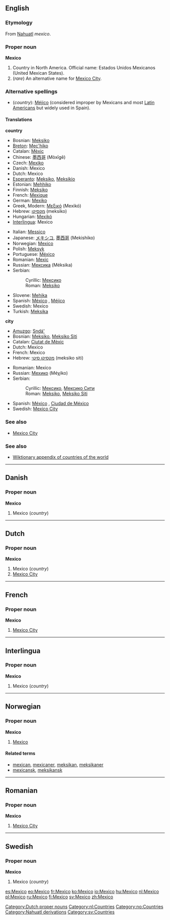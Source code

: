 ==English==
{{wikipedia}}
===Etymology===
From [[Nahuatl]] ''mexico''.
===Proper noun===
'''Mexico'''
# Country in North America. Official name: Estados Unidos Mexicanos (United Mexican States).
# (''rare'') An alternative name for [[Mexico City]].

===Alternative spellings===
*(''country''): [[Méjico]] (considered improper by Mexicans and most [[Latin American]]s but widely used in Spain).

====Translations====
'''country'''
{{top}}
*Bosnian: [[Meksiko#Bosnian|Meksiko]] {{m}}
*[[Breton]]: [[Mec'hiko]]
*Catalan: [[Mèxic]] {{m}}
*Chinese: [[墨西哥]] (Mòxīgē)
*Czech: [[Mexiko]]
*Danish: Mexico
*Dutch: Mexico
*[[Esperanto]]: [[Meksiko]], [[Meksikio]]
*Estonian: [[Mehhiko]]
*Finnish: [[Meksiko]]
*French: [[Mexique]] {{m}}
*German: [[Mexiko]] {{n}}
*Greek, Modern: [[Μεξικό]] (Mexikó) {{n}}
*Hebrew: [[מקסיקו]] (meksiko)
*Hungarian: [[Mexikó]]
*[[Interlingua]]: Mexico
{{mid}}
*Italian: [[Messico]] {{m}}
*Japanese: [[メキシコ]], [[墨西哥]] (Mekishiko)
*Norwegian: [[#Norwegian|Mexico]]
*Polish: [[Meksyk]]
*Portuguese: [[México]] {{m}}
*Romanian: [[Mexic]] {{n}}
*Russian: [[Мексика]] (Méksika) {{f}}
*Serbian:
*:Cyrillic: [[Мексико#Serbian|Мексико]] {{m}}
*:Roman: [[Meksiko#Serbian|Meksiko]] {{m}}
*Slovene: [[Mehika]] {{f}}
*Spanish: [[México]] {{m}}, [[Méjico]] {{m}}
*Swedish: Mexico
*Turkish: [[Meksika]]
{{bottom}}

'''city'''
{{top}}
*[[Amuzgo]]: [[Sndá']]
*Bosnian: [[Meksiko#Bosnian|Meksiko]], [[Meksiko Siti]] {{m}}
*Catalan: [[Ciutat de Mèxic]] {{f}}
*Dutch: Mexico
*French: Mexico
*Hebrew: [[מקסיקו סיטי]] (meksiko siti)
{{mid}}
*Romanian: Mexico
*Russian: [[Мехико]] (Méχiko) {{m}}
*Serbian:
*:Cyrillic: [[Мексико#Serbian|Мексико]], [[Мексико Сити]] {{m}}
*:Roman: [[Meksiko#Serbian|Meksiko]], [[Meksiko Siti#Serbian|Meksiko Siti]] {{m}}
*Spanish: [[México]] {{m}}, [[Ciudad de México]] {{f}}
*Swedish: [[Mexico City]]
{{bottom}}

===See also===
*[[Mexico City]]

===See also===
*[[Wiktionary Appendix:Countries of the world|Wiktionary appendix of countries of the world]]


----
==Danish==
===Proper noun===
'''Mexico'''

#Mexico (''country'')


----
==Dutch==
===Proper noun===
'''Mexico'''

#Mexico (''country'')
#[[Mexico City]]

[[Category:Dutch proper nouns]]
[[Category:nl:Countries]]

----
==French==
===Proper noun===
'''Mexico'''

#[[Mexico City]]


----
==Interlingua==
===Proper noun===
'''Mexico'''

#Mexico (''country'')


----
==Norwegian==
===Proper noun===
[[Category:no:Countries]]
'''Mexico'''
#[[#English|Mexico]]
====Related terms====
*[[mexican]], [[mexicaner]], [[meksikan]], [[meksikaner]]
*[[mexicansk]], [[meksikansk]]


----
==Romanian==
===Proper noun===
'''Mexico'''

#[[Mexico City]]


----
==Swedish==
===Proper noun===
'''Mexico'''
#Mexico (''country'')

[[Category:Nahuatl derivations]]
[[Category:sv:Countries]]

[[es:Mexico]]
[[eo:Mexico]]
[[fr:Mexico]]
[[ko:Mexico]]
[[io:Mexico]]
[[hu:Mexico]]
[[nl:Mexico]]
[[pl:Mexico]]
[[ru:Mexico]]
[[fi:Mexico]]
[[sv:Mexico]]
[[zh:Mexico]]